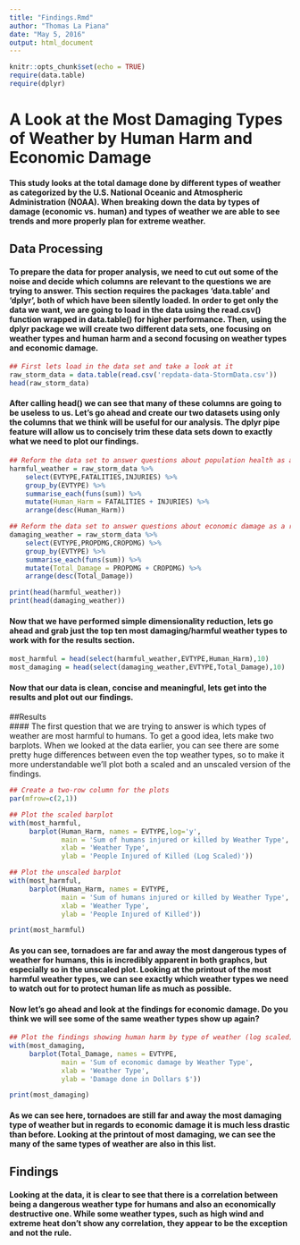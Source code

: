 ```yaml
---
title: "Findings.Rmd"
author: "Thomas La Piana"
date: "May 5, 2016"
output: html_document
---
```


```r
knitr::opts_chunk$set(echo = TRUE)
require(data.table)
require(dplyr)
```  
# A Look at the Most Damaging Types of Weather by Human Harm and Economic Damage  
#### This study looks at the total damage done by different types of weather as categorized by the U.S. National Oceanic and Atmospheric Administration (NOAA). When breaking down the data by types of damage (economic vs. human) and types of weather we are able to see trends and more properly plan for extreme weather.  
## Data Processing  
#### To prepare the data for proper analysis, we need to cut out some of the noise and decide which columns are relevant to the questions we are trying to answer. This section requires the packages 'data.table' and 'dplyr', both of which have been silently loaded. In order to get only the data we want, we are going to load in the data using the read.csv() function wrapped in data.table() for higher performance. Then, using the dplyr package we will create two different data sets, one focusing on weather types and human harm and a second focusing on weather types and economic damage.  
```r
## First lets load in the data set and take a look at it
raw_storm_data = data.table(read.csv('repdata-data-StormData.csv'))
head(raw_storm_data)
```  
#### After calling head() we can see that many of these columns are going to be useless to us. Let's go ahead and create our two datasets using only the columns that we think will be useful for our analysis. The dplyr pipe feature will allow us to concisely trim these data sets down to exactly what we need to plot our findings.
```r
## Reform the data set to answer questions about population health as a result of storms
harmful_weather = raw_storm_data %>% 
    select(EVTYPE,FATALITIES,INJURIES) %>% 
    group_by(EVTYPE) %>% 
    summarise_each(funs(sum)) %>% 
    mutate(Human_Harm = FATALITIES + INJURIES) %>%
    arrange(desc(Human_Harm))

## Reform the data set to answer questions about economic damage as a result of storms
damaging_weather = raw_storm_data %>% 
    select(EVTYPE,PROPDMG,CROPDMG) %>% 
    group_by(EVTYPE) %>% 
    summarise_each(funs(sum)) %>% 
    mutate(Total_Damage = PROPDMG + CROPDMG) %>%
    arrange(desc(Total_Damage))

print(head(harmful_weather))
print(head(damaging_weather))
```  
#### Now that we have performed simple dimensionality reduction, lets go ahead and grab just the top ten most damaging/harmful weather types to work with for the results section.   
```r
most_harmful = head(select(harmful_weather,EVTYPE,Human_Harm),10)
most_damaging = head(select(damaging_weather,EVTYPE,Total_Damage),10)
```  
#### Now that our data is clean, concise and meaningful, lets get into the results and plot out our findings.  
##Results  
#### The first question that we are trying to answer is which types of weather are most harmful to humans. To get a good idea, lets make two barplots. When we looked at the data earlier, you can see there are some pretty huge differences between even the top weather types, so to make it more understandable we'll plot both a scaled and an unscaled version of the findings. 
```r
## Create a two-row column for the plots
par(mfrow=c(2,1))

## Plot the scaled barplot
with(most_harmful,
     barplot(Human_Harm, names = EVTYPE,log='y',
             main = 'Sum of humans injured or killed by Weather Type',
             xlab = 'Weather Type',
             ylab = 'People Injured of Killed (Log Scaled)'))

## Plot the unscaled barplot
with(most_harmful,
     barplot(Human_Harm, names = EVTYPE,
             main = 'Sum of humans injured or killed by Weather Type',
             xlab = 'Weather Type',
             ylab = 'People Injured of Killed'))

print(most_harmful)
```
#### As you can see, tornadoes are far and away the most dangerous types of weather for humans, this is incredibly apparent in both graphcs, but especially so in the unscaled plot. Looking at the printout of the most harmful weather types, we can see exactly which weather types we need to watch out for to protect human life as much as possible.  
#### Now let's go ahead and look at the findings for economic damage. Do you think we will see some of the same weather types show up again?  
```r
## Plot the findings showing human harm by type of weather (log scaled)
with(most_damaging,
     barplot(Total_Damage, names = EVTYPE,
             main = 'Sum of economic damage by Weather Type',
             xlab = 'Weather Type',
             ylab = 'Damage done in Dollars $'))

print(most_damaging)
```
#### As we can see here, tornadoes are still far and away the most damaging type of weather but in regards to economic damage it is much less drastic than before. Looking at the printout of most damaging, we can see the many of the same types of weather are also in this list. 
## Findings
#### Looking at the data, it is clear to see that there is a correlation between being a dangerous weather type for humans and also an economically destructive one. While some weather types, such as high wind and extreme heat don't show any correlation, they appear to be the exception and not the rule. 